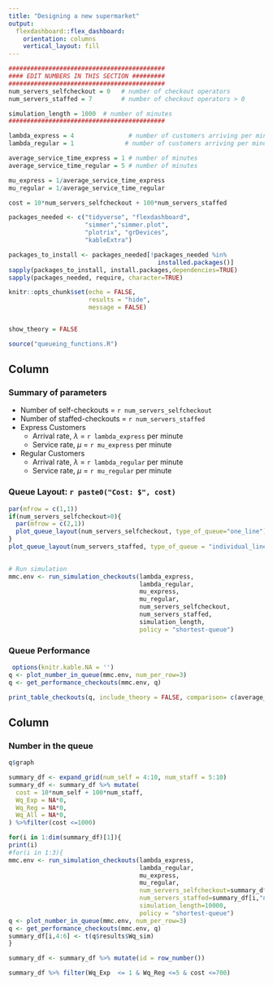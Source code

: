 ---
title: "Designing a new supermarket"
output: 
  flexdashboard::flex_dashboard:
    orientation: columns
    vertical_layout: fill
---



```{r, echo = FALSE, results = "hide"}
###########################################
#### EDIT NUMBERS IN THIS SECTION #########
###########################################
num_servers_selfcheckout = 0   # number of checkout operators
num_servers_staffed = 7        # number of checkout operators > 0

simulation_length = 1000  # number of minutes
###########################################
```





```{r, echo = FALSE, results = "hide"}
lambda_express = 4               # number of customers arriving per minute
lambda_regular = 1              # number of customers arriving per minute

average_service_time_express = 1 # number of minutes
average_service_time_regular = 5 # number of minutes

mu_express = 1/average_service_time_express
mu_regular = 1/average_service_time_regular

cost = 10*num_servers_selfcheckout + 100*num_servers_staffed
```




```{r setup, include=FALSE, message = FALSE}
packages_needed <- c("tidyverse", "flexdashboard", 
                     "simmer","simmer.plot",
                     "plotrix", "grDevices", 
                     "kableExtra")

packages_to_install <- packages_needed[!packages_needed %in%
                                         installed.packages()]
sapply(packages_to_install, install.packages,dependencies=TRUE)
sapply(packages_needed, require, character=TRUE)

knitr::opts_chunk$set(echo = FALSE, 
                      results = "hide", 
                      message = FALSE)


show_theory = FALSE

source("queueing_functions.R")
```


Column {data-width=400}
-----------------------------------------------------------------------
### **Summary of parameters**



* Number of self-checkouts = `r num_servers_selfcheckout`
* Number of staffed-checkouts = `r num_servers_staffed`
* Express Customers 
  - Arrival rate, $\lambda$ = `r lambda_express` per minute
  - Service rate, $\mu$ = `r mu_express` per minute
* Regular Customers 
  - Arrival rate, $\lambda$ = `r lambda_regular` per minute
  - Service rate, $\mu$ = `r mu_regular` per minute


### **Queue Layout: **  `r paste0("Cost: $", cost)`

```{r, fig.dim = c(7, 8)}
par(mfrow = c(1,1))
if(num_servers_selfcheckout>0){
  par(mfrow = c(2,1))
  plot_queue_layout(num_servers_selfcheckout, type_of_queue="one_line")
}
plot_queue_layout(num_servers_staffed, type_of_queue = "individual_lines")
 
```


 
```{r, echo = FALSE, results = "hide"}
# Run simulation
mmc.env <- run_simulation_checkouts(lambda_express,
                                    lambda_regular,
                                    mu_express,
                                    mu_regular,
                                    num_servers_selfcheckout,
                                    num_servers_staffed,
                                    simulation_length,
                                    policy = "shortest-queue")

```


### **Queue Performance**
```{r, results = "asis"}
 options(knitr.kable.NA = '')
q <- plot_number_in_queue(mmc.env, num_per_row=3)
q <- get_performance_checkouts(mmc.env, q)

print_table_checkouts(q, include_theory = FALSE, comparison= c(average_service_time_express, average_service_time_regular, NA))
```



Column {data-width=600}
-----------------------------------------------------------------------
### **Number in the queue**

```{r, fig.dim = c(9, 12)}
q$graph

```




```{r, eval = FALSE}
summary_df <- expand_grid(num_self = 4:10, num_staff = 5:10)
summary_df <- summary_df %>% mutate(
  cost = 10*num_self + 100*num_staff,
  Wq_Exp = NA*0,
  Wq_Reg = NA*0,
  Wq_All = NA*0,
) %>%filter(cost <=1000)

for(i in 1:dim(summary_df)[1]){
print(i)
#for(i in 1:3){
mmc.env <- run_simulation_checkouts(lambda_express,
                                    lambda_regular,
                                    mu_express,
                                    mu_regular,
                                    num_servers_selfcheckout=summary_df[i,"num_self"] %>%pull(),
                                    num_servers_staffed=summary_df[i,"num_staff"]%>%pull(),
                                    simulation_length=10000,
                                    policy = "shortest-queue")
q <- plot_number_in_queue(mmc.env, num_per_row=3)
q <- get_performance_checkouts(mmc.env, q)
summary_df[i,4:6] <- t(q$results$Wq_sim)
}

summary_df <- summary_df %>% mutate(id = row_number())

summary_df %>% filter(Wq_Exp  <= 1 & Wq_Reg <=5 & cost <=700)

```


